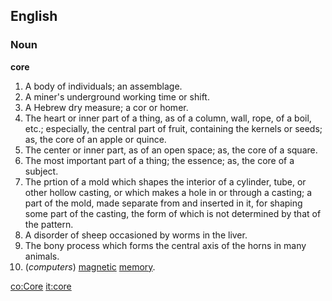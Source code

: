 ==English==

===Noun===

'''core'''

#A body of individuals; an assemblage.
#A miner's underground working time or shift.
#A Hebrew dry measure; a cor or homer.
#The heart or inner part of a thing, as of a column, wall, rope, of a boil, etc.; especially, the central part of fruit, containing the kernels or seeds; as, the core of an apple or quince.
#The center or inner part, as of an open space; as, the core of a square.
#The most important part of a thing; the essence; as, the core of a subject.
#The prtion of a mold which shapes the interior of a cylinder, tube, or other hollow casting, or which makes a hole in or through a casting; a part of the mold, made separate from and inserted in it, for shaping some part of the casting, the form of which is not determined by that of the pattern.
#A disorder of sheep occasioned by worms in the liver.
#The bony process which forms the central axis of the horns in many animals.
#(''computers'') [[magnetic]] [[memory]].

[[co:Core]]
[[it:core]]